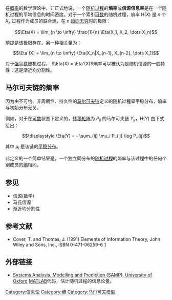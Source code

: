 在[[概率|概率]]的数学理论中，非正式地说，一个[[随机过程|随机过程]]的'''熵率'''或'''信源信息率'''是在一个随机过程的平均信息的时间密度。对于一个索引[[可数|可数]]的随机过程，熵率 Η(''X'') 是 ''n'' 个 ''X''<sub>''k''</sub> 过程作为成员的联合熵，在 ''n'' [[极限_(数学)|趋向]][[无穷|无穷]]时的极限：

:<math>\Eta(X) = \lim_{n \to \infty} \frac{1}{n} \Eta(X_1, X_2, \dots X_n)</math>

前提是该极限存在。另一种相关量为：

:<math>\Eta'(X) = \lim_{n \to \infty} \Eta(X_n|X_{n-1}, X_{n-2}, \dots X_1)</math>

对于[[平稳过程|强平稳]]随机过程， <math>\Eta(X) = \Eta'(X)</math>熵率可以被认为是随机信源的一般特性；这是渐近均分割性。

==马尔可夫链的熵率==
因为由不可约、非周期性、持久性的[[马尔可夫链|马尔可夫链]]定义的随机过程呈平稳分布，熵率与初始分布无关。

例如，对于在[[可数|可数]]状态下定义的，[[转移矩阵|转移矩阵]]为 ''P''<sub>''ij''</sub> 的马尔可夫链 ''Y''<sub>''k''</sub>，Η(''Y'') 由下式给出：

:<math>\displaystyle \Eta(Y) = - \sum_{ij} \mu_i P_{ij} \log P_{ij}</math>

其中 ''μ''<sub>''i''</sub> 是该链的[[平稳分布|平稳分布]]。

此定义的一个简单结果是，一个独立同分布的[[随机过程|随机过程]]的熵率与该过程中的任何个别成员的[[熵|熵]]相同。

==参见==
* 信源(数学)
* 马氏信源
* 渐近均分割性

==参考文献==

* Cover, T. and Thomas, J. (1991) Elements of Information Theory, John Wiley and Sons, Inc., ISBN 0-471-06259-6 [http://www3.interscience.wiley.com/cgi-bin/bookhome/110438582?CRETRY=1&SRETRY=0] {{Webarchive|url=https://archive.today/20121216133431/http://www3.interscience.wiley.com/cgi-bin/bookhome/110438582?CRETRY=1&SRETRY=0 |date=2012-12-16 }}

==外部链接==
* [https://web.archive.org/web/20120430015528/http://www.eng.ox.ac.uk/samp/ Systems Analysis, Modelling and Prediction (SAMP), University of Oxford] [[MATLAB|MATLAB]]代码，估计随机过程的信息论量。

[[Category:信息论|Category:信息论]]
[[Category:熵|Category:熵]]
[[Category:马尔可夫模型|Category:马尔可夫模型]]